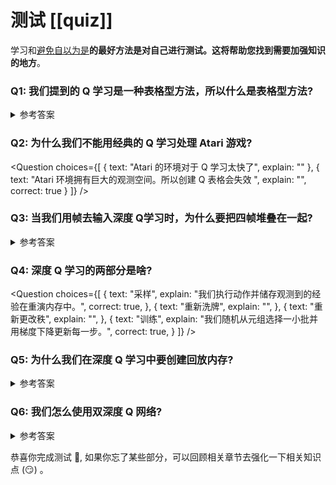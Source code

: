 # 测试 [[quiz]]

学习和[避免自以为是](https://www.coursera.org/lecture/learning-how-to-learn/illusions-of-competence-BuFzf)**的最好方法是对自己进行测试。**这将帮助您找到需要**加强知识的地方**。

### Q1: 我们提到的 Q 学习是一种表格型方法，所以什么是表格型方法?

<details>
<summary>参考答案</summary>

*表格型方法*是针对状态和动作空间足够小去用数组或元组表现估计价值函数的问题类型的方法。**Q 学习** 是一个表格型方法的例子，其表被用于表示不同的状态-动作对的值。


</details>

### Q2: 为什么我们不能用经典的 Q 学习处理 Atari 游戏?

<Question
	choices={[
		{
			text: "Atari 的环境对于 Q 学习太快了",
			explain: ""
		},
		{
			text: "Atari 环境拥有巨大的观测空间。所以创建 Q 表格会失效 ",
			explain: "",
      correct: true
		}
	]}
/>


### Q3: 当我们用帧去输入深度 Q学习时，为什么要把四帧堆叠在一起?

<details>
<summary>参考答案</summary>

我们堆叠在一起因为他帮助我们**解决了时序限制**的问题：一帧没有足够的时序信息。举个例子，在 pong 中，我们的智能体**在一帧中无法判断球的方向**。

<img src="https://huggingface.co/datasets/huggingface-deep-rl-course/course-images/resolve/main/en/unit4/temporal-limitation.jpg" alt="Temporal limitation"/>
<img src="https://huggingface.co/datasets/huggingface-deep-rl-course/course-images/resolve/main/en/unit4/temporal-limitation-2.jpg" alt="Temporal limitation"/>


</details>


### Q4: 深度 Q 学习的两部分是啥?

<Question
	choices={[
		{
			text: "采样",
			explain: "我们执行动作并储存观测到的经验在重演内存中。",
      correct: true,
		},
		{
			text: "重新洗牌",
			explain: "",
		},
    {
      text: "重新更改秩",
      explain: "",
    },
    {
			text: "训练",
			explain: "我们随机从元组选择一小批并用梯度下降更新每一步。",
      correct: true,
		}
	]}
/>

### Q5: 为什么我们在深度 Q 学习中要创建回放内存?

<details>
   <summary>参考答案</summary>

1. **在训练中制造更多更有效的经验**。
通常，在线强化学习中，智能体会与环境交互，获得经验（状态，动作，奖励和下一个状态），学习这些（更新神经网络），抛弃他们这种做法并不高效。经验回放帮助训练中使用**经验更高效**。我们使用一个回放缓冲在**训练中重复使用**来节省经验采样。这使得智能体在**同样的经验中学习多次**。

2. **避免忘记之前所学并且减少经验间的相关性**.
- 现在的问题是如果我们给了一个序列的经验采样在我们的神经网络中，他会倾向于在得到**新经验后忘记之前的经验**。举个例子，如果智能体现在在第一阶段下一步在第二阶段，这两个是不同的，这就使得智能体忘记了在第一阶段干了啥。


</details>

### Q6: 我们怎么使用双深度 Q 网络?


<details>
  <summary>参考答案</summary>
当我们计算 Q 目标时，我们使用两个网络在目标 Q 值生成中解除动作选择。我们：

- 使用 **DQN 网络** 去为下一个状态筛选最佳动作（有最高 Q 值的动作）。
- 使用 **目标网络** 去计算下一个状态的目标 Q 值的采取动作


</details>


恭喜你完成测试 🥳, 如果你忘了某些部分，可以回顾相关章节去强化一下相关知识点 (😏) 。

